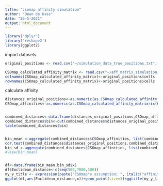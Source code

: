 ```yaml
---
title: "csomap affinity simulation"
author: "Dean de Haas"
date: "26-5-2021"
output: html_document
---
```


```r
library('dplyr')
library('reshape2')
library(ggplot2)
```

import datasets

```r

original_positions <- read.csv("~/simulation_data_true_positions.txt", sep="")

CSOmap_calculated_affinity_matrix <- read.csv("~/aff_matrix_simulation_data.txt", header=FALSE)
colnames(CSOmap_calculated_affinity_matrix)<-original_positions$cells
rownames(CSOmap_calculated_affinity_matrix)<-original_positions$cells

```

calculate affinity

```r
distances_original_positions<-as.numeric(as.CSOmap_calculated_affinity_matrixrix(dist(original_positions[,c(2,3)],'euclidean')))
CSOmap_affinities<-as.numeric(as.CSOmap_calculated_affinity_matrixrix(CSOmap_calculated_affinity_matrix))


combined_distances<-data.frame(distances_original_positions,CSOmap_affinities)
combined_distances$bin<-cut(combined_distances$distances_original_positions,c(seq(0,7000,500)))
table(combined_distances$bin)


bin_mean <-aggregate(combined_distances$CSOmap_affinities, list(combined_distances$bin), function(x) mean = mean(x)) 
cor.test(combined_distances$distances_original_positions,combined_distances$CSOmap_affinities,method='spearman')
bin_sd <-aggregate(combined_distances$CSOmap_affinities, list(combined_distances$bin), function(x) sd = sd(x))
#View(bin_mean)


df<-data.frame(bin_mean,bin_sd$x)
df$Euclidean_distance<-c(seq(500,7000,500))
my_y_title <- expression(paste("CSOmap's assumption: ", italic("affinity")))
ggplot(df,aes(Euclidean_distance,x))+geom_point(size=3)+ggtitle(my_y_title)+geom_errorbar(aes(ymin=as.numeric(x)-as.numeric(bin_sd.x),ymax=as.numeric(x)+as.numeric(bin_sd.x)), width=100,position=position_dodge(.9)) +xlab("Reference spatial Euclidean distance") + ylab("Pairwise affinities")+theme(text = element_text(size = 15),axis.text.x = element_text( size=15),axis.text.y = element_text( size=15))+geom_line(size=0.1)+scale_x_continuous( breaks=c(0,500,1500,2500,3500,4500,5500,6500))

```


